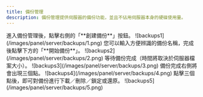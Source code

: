 ```yaml
---
title: 備份管理
description: 備份管理提供伺服器的備份功能，並且不佔用伺服器本身的硬碟使用量。
---
```



<Steps>
<Step>
進入備份管理後，點擊右側的「**創建備份**」按鈕。
![backups1](/images/panel/server/backups/1.png)
</Step>
<Step>
您可以輸入方便辨識的備份名稱，完成後點擊下方的「**開始備份**」。
![backups2](/images/panel/server/backups/2.png)
</Step>
<Step>
等待備份完成（時間將取決於伺服器檔案大小）。
![backups3](/images/panel/server/backups/3.png)
</Step>
<Step>
備份完成右側將會出現三個點。
![backups4](/images/panel/server/backups/4.png)
</Step>
<Step>
點擊三個點後，即可對備份進行下載／刪除／鎖定或還原。
![backups5](/images/panel/server/backups/5.png)
</Step>
</Steps>